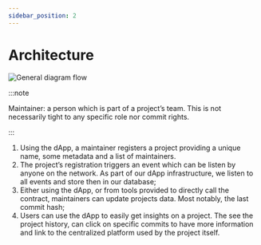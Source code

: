 ```yaml
---
sidebar_position: 2
---
```


# Architecture

![General diagram flow](./architecture.png)



:::note

Maintainer: a person which is part of a project’s team. This is not necessarily tight to any specific role nor commit rights.

:::

1. Using the dApp, a maintainer registers a project providing a unique name, some metadata and a list of maintainers.
2. The project’s registration triggers an event which can be listen by anyone on the network. As part of our dApp infrastructure, we listen to all events and store then in our database;
3. Either using the dApp, or from tools provided to directly call the contract, maintainers can update projects data. Most notably, the last commit hash;
4. Users can use the dApp to easily get insights on a project. The see the project history, can click on specific commits to have more information and link to the centralized platform used by the project itself.
